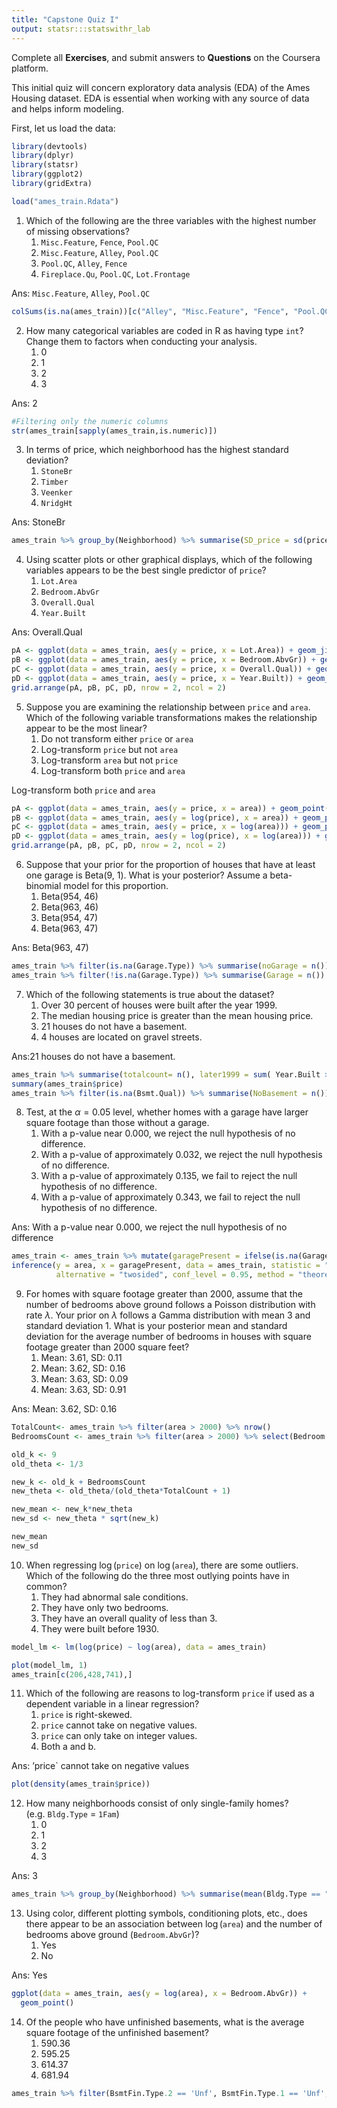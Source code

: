 ```yaml
---
title: "Capstone Quiz I"
output: statsr:::statswithr_lab
---
```


<div id="instructions">
Complete all **Exercises**, and submit answers to **Questions** on the Coursera 
platform.
</div>

This initial quiz will concern exploratory data analysis (EDA) of the Ames Housing dataset.  EDA is essential when working with any source of data and helps inform modeling.

First, let us load the data:

```r
library(devtools)
library(dplyr)
library(statsr)
library(ggplot2)
library(gridExtra)
```


```r
load("ames_train.Rdata")
```


1. Which of the following are the three variables with the highest number of missing observations?
<ol>
<li> `Misc.Feature`, `Fence`, `Pool.QC` </li>
<li> `Misc.Feature`, `Alley`, `Pool.QC` </li> 
<li> `Pool.QC`, `Alley`, `Fence` </li> 
<li> `Fireplace.Qu`, `Pool.QC`, `Lot.Frontage` </li>
</ol>

Ans: `Misc.Feature`, `Alley`, `Pool.QC`

```r
colSums(is.na(ames_train))[c("Alley", "Misc.Feature", "Fence", "Pool.QC", "Fireplace.Qu", "Lot.Frontage")]
```

\fb{The R function `is.na(x)` will return a boolean that specifies whether x is NA.  The function `colSums` or the package dplyr can help aggregate the total number of missing observations.
This question refers to the following learning objective(s):
Use frequency tables and bar plots to describe the distribution of a variable.
}

2. How many categorical variables are coded in R as having type `int`?  Change them to factors when conducting your analysis.
<ol>
<li> 0
<li> 1
<li> 2
<li> 3
</ol>

Ans: 2


```r
#Filtering only the numeric columns
str(ames_train[sapply(ames_train,is.numeric)])
```

\fb{Examine the type of each variable using the `summary` or `str` functions.  Are there any variables that are coded as `int` that can only take on a finite number of values (i.e. the magnitude of the number does not matter)?  Count them.

This question refers to the following learning objective(s):
Identify variables as numerical and categorical.
}

3. In terms of price, which neighborhood has the highest standard deviation?  
<ol>
<li> `StoneBr`
<li> `Timber`
<li> `Veenker`
<li> `NridgHt`
</ol>

Ans: StoneBr

```r
ames_train %>% group_by(Neighborhood) %>% summarise(SD_price = sd(price)) %>% arrange(desc(SD_price))

```

\fb{In dplyr, the `group_by` command allows you to calculate quantities for each group using the `summarise` command.  

This question refers to the following learning objective(s):
When describing the distribution of a numerical variable, mention its shape, center, and spread, as well as any unusual observations.
}


4. Using scatter plots or other graphical displays, which of the following variables appears to be the best single predictor of `price`?
<ol>
<li> `Lot.Area`
<li> `Bedroom.AbvGr`
<li> `Overall.Qual`
<li> `Year.Built`
</ol>

Ans: Overall.Qual

```r
pA <- ggplot(data = ames_train, aes(y = price, x = Lot.Area)) + geom_jitter()
pB <- ggplot(data = ames_train, aes(y = price, x = Bedroom.AbvGr)) + geom_jitter()
pC <- ggplot(data = ames_train, aes(y = price, x = Overall.Qual)) + geom_jitter()
pD <- ggplot(data = ames_train, aes(y = price, x = Year.Built)) + geom_jitter()
grid.arrange(pA, pB, pC, pD, nrow = 2, ncol = 2)

```

\fb{For each of the listed independent variables, create a scatterplot with the independent variable on the x-axis and `price` on the y-axis.  What seems to be the most linear?

This question refers to the following learning objective(s):
Use scatterplots for describing the relationship between two numerical variables making sure to note the direction (positive or negative), form (linear or non-linear) and the strength of the relationship as well as any unusual observations that stand out.

}


5. Suppose you are examining the relationship between `price` and `area`.  Which of the following variable transformations makes the relationship appear to be the most linear?
<ol>
<li> Do not transform either `price` or `area`
<li> Log-transform `price` but not `area`
<li> Log-transform `area` but not `price`
<li> Log-transform both `price` and `area`
</ol>

Log-transform both `price` and `area`

```r
pA <- ggplot(data = ames_train, aes(y = price, x = area)) + geom_point()
pB <- ggplot(data = ames_train, aes(y = log(price), x = area)) + geom_point()
pC <- ggplot(data = ames_train, aes(y = price, x = log(area))) + geom_point()
pD <- ggplot(data = ames_train, aes(y = log(price), x = log(area))) + geom_point()
grid.arrange(pA, pB, pC, pD, nrow = 2, ncol = 2)

```

\fb{For each of the four options, visualize the relationship using a graphical device such as a scatterplot.  What seems to be the most linear?

This question refers to the following learning objective(s):
Recognize when transformations (e.g. log) can make the distribution of data more symmetric, and hence easier to model.
Use scatterplots for describing the relationship between two numerical variables making sure to note the direction (positive or negative), form (linear or non-linear) and the strength of the relationship as well as any unusual observations that stand out.
}


6. Suppose that your prior for the proportion of houses that have at least one garage is Beta(9, 1).  What is your posterior? Assume a beta-binomial model for this proportion.
<ol>
<li> Beta(954, 46)
<li> Beta(963, 46)
<li> Beta(954, 47)
<li> Beta(963, 47)
</ol>

Ans: Beta(963, 47)

```r
ames_train %>% filter(is.na(Garage.Type)) %>% summarise(noGarage = n())
ames_train %>% filter(!is.na(Garage.Type)) %>% summarise(Garage = n())

```

\fb{Recall that if the prior is $Beta(\alpha,\beta)$, then the posterior with $x$ successes in $n trials$ is $Beta(\alpha+x,\beta+n-x)$.

This question refers to the following learning objective(s):
Make inferences about a proportion using a conjugate Beta prior:
}


7. Which of the following statements is true about the dataset?
<ol>
<li> Over 30 percent of houses were built after the year 1999.
<li> The median housing price is greater than the mean housing price.
<li> 21 houses do not have a basement.
<li> 4 houses are located on gravel streets.
</ol>

Ans:21 houses do not have a basement.


```r
ames_train %>% summarise(totalcount= n(), later1999 = sum( Year.Built >1999))
summary(ames_train$price)
ames_train %>% filter(is.na(Bsmt.Qual)) %>% summarise(NoBasement = n())

```

\fb{For each of the statements, determine whether it is true or false by using functions such as `summary`, `sum`, or `median` to describe the distribution of a relevant variable.

This question refers to the following learning objective(s):
Describe the distribution of a single variable.
}

8. Test, at the $\alpha = 0.05$ level, whether homes with a garage have larger square footage than those without a garage.
<ol>
<li> With a p-value near 0.000, we reject the null hypothesis of no difference.
<li> With a p-value of approximately 0.032, we reject the null hypothesis of no difference.
<li> With a p-value of approximately 0.135, we fail to reject the null hypothesis of no difference.
<li> With a p-value of approximately 0.343, we fail to reject the null hypothesis of no difference.
</ol>

Ans: With a p-value near 0.000, we reject the null hypothesis of no difference

```r
ames_train <- ames_train %>% mutate(garagePresent = ifelse(is.na(Garage.Type), "Yes", "No"))
inference(y = area, x = garagePresent, data = ames_train, statistic = "mean", type = "ht", null = 0, 
          alternative = "twosided", conf_level = 0.95, method = "theoretical", order = c("Yes","No"))

```

\fb{Use a hypothesis test to compare two means.  Use a pooled standard error to estimate the p-value. 

This question refers to the following learning objective(s):
Use the t-distribution for inference on a single mean, difference of paired (dependent) means, and difference of independent means.
}


9. For homes with square footage greater than 2000, assume that the number of bedrooms above ground follows a Poisson distribution with rate $\lambda$.  Your prior on $\lambda$ follows a Gamma distribution with mean 3 and standard deviation 1.  What is your posterior mean and standard deviation for the average number of bedrooms in houses with square footage greater than 2000 square feet?
<ol> 
<li> Mean: 3.61, SD: 0.11
<li> Mean: 3.62, SD: 0.16
<li> Mean: 3.63, SD: 0.09
<li> Mean: 3.63, SD: 0.91
</ol>

Ans: Mean: 3.62, SD: 0.16

```r
TotalCount<- ames_train %>% filter(area > 2000) %>% nrow()
BedroomsCount <- ames_train %>% filter(area > 2000) %>% select(Bedroom.AbvGr) %>% sum()

old_k <- 9
old_theta <- 1/3

new_k <- old_k + BedroomsCount
new_theta <- old_theta/(old_theta*TotalCount + 1)

new_mean <- new_k*new_theta
new_sd <- new_theta * sqrt(new_k)

new_mean
new_sd

```

\fb{Since the Gamma distribution is conjugate to the Poisson distribution, the posterior will be Gamma with parameter value  $k + \sum x_i$ and $\theta/(n\theta+1)$, where $k$ and $\theta$ represent the parameters of the prior distribution.  Based on the prior mean and standard deviation, elicit the prior values of $k$ and $\theta$.

This question refers to the following learning objective(s):
Make inferences about data coming from a Poisson likelihood using a conjugate Gamma prior.
Elicit prior beliefs about a parameter in terms of a Beta, Gamma, or Normal distribution.
}


10. When regressing $\log$(`price`) on $\log$(`area`), there are some outliers.  Which of the following do the three most outlying points have in common?
<ol> 
<li> They had abnormal sale conditions.
<li> They have only two bedrooms.
<li> They have an overall quality of less than 3.
<li> They were built before 1930.
</ol>

```r

model_lm <- lm(log(price) ~ log(area), data = ames_train)

plot(model_lm, 1)
ames_train[c(206,428,741),]
```

\fb{To identify the outliers, find the observations with the highest squared residuals under the proposed model.  Compare those observations (extract with the `which` function) to see what they have in common.

This question refers to the following learning objective(s):
Identify outliers and high leverage points in a linear model.
}


11. Which of the following are reasons to log-transform `price` if used as a dependent variable in a linear regression?
<ol> 
<li> `price` is right-skewed.
<li> `price` cannot take on negative values.
<li> `price` can only take on integer values.  
<li> Both a and b.
</ol>

Ans: 'price` cannot take on negative values

```r
plot(density(ames_train$price))

```


\fb{We assume that residuals are normally distributed and can theoretically take on any value.  However, since `price` much be greater than 0 and right-skewed, the residuals are truncated and the assumption of normality is violated.  

This question refers to the following learning objective(s):
Identify the assumptions of linear regression and assess when a model may need to be improved.
}

12. How many neighborhoods consist of only single-family homes? (e.g. `Bldg.Type` = `1Fam`)
<ol> 
<li> 0
<li> 1
<li> 2 
<li> 3
</ol>

Ans: 3

```r
ames_train %>% group_by(Neighborhood) %>% summarise(mean(Bldg.Type == "1Fam"))

```

\fb{Use either frequency tables for each neighborhood or the dplyr command `group_by` followed by `summarise(mean(Bldg.Type == "1Fam"))`

This question refers to the following learning objective(s):
Use contingency tables and segmented bar plots or mosaic plots to assess the relationship between two categorical variables.
}

13. Using color, different plotting symbols, conditioning plots, etc., does there appear to be an association between $\log$(`area`) and the number of bedrooms above ground (`Bedroom.AbvGr`)? 
<ol> 
<li> Yes
<li> No
</ol>

Ans: Yes

```r
ggplot(data = ames_train, aes(y = log(area), x = Bedroom.AbvGr)) +
  geom_point()

```

\fb{Find the correlation between the two variables.  Does there seem to be an association between the two?  Try plotting the relationship.

This question refers to the following learning objective(s):
Use scatterplots and other graphical devices to describe the relationship between two numerical variables.
}

14. Of the people who have unfinished basements, what is the average square footage of the unfinished basement?
<ol> 
<li> 590.36
<li> 595.25
<li> 614.37
<li> 681.94
</ol>


```r
ames_train %>% filter(BsmtFin.Type.2 == 'Unf', BsmtFin.Type.1 == 'Unf', !is.na(Bsmt.Unf.SF)) %>% summarise(mean_area = mean(Bsmt.Unf.SF))

```

\fb{Remove all `NA` observations for the square footage of the unfinished basement and then find the mean of the remaining observations.

This question refers to the following learning objective(s):
Describe the distribution of a single variable.
}